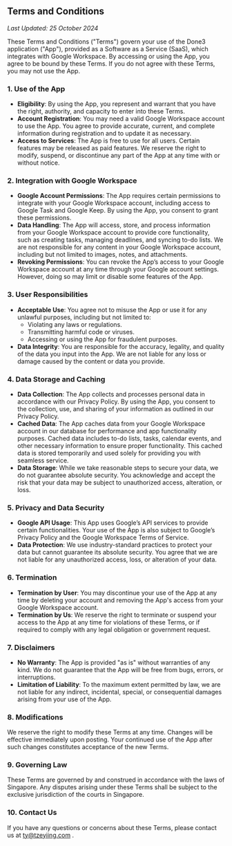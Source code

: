 ## Terms and Conditions

_Last Updated: 25 October 2024_

These Terms and Conditions ("Terms") govern your use of the Done3 application ("App"), provided as a Software as a Service (SaaS), which integrates with Google Workspace. By accessing or using the App, you agree to be bound by these Terms. If you do not agree with these Terms, you may not use the App.

### 1. Use of the App

- **Eligibility**: By using the App, you represent and warrant that you have the right, authority, and capacity to enter into these Terms.
- **Account Registration**: You may need a valid Google Workspace account to use the App. You agree to provide accurate, current, and complete information during registration and to update it as necessary.
- **Access to Services**: The App is free to use for all users. Certain features may be released as paid features. We reserve the right to modify, suspend, or discontinue any part of the App at any time with or without notice.

### 2. Integration with Google Workspace

- **Google Account Permissions**: The App requires certain permissions to integrate with your Google Workspace account, including access to Google Task and Google Keep. By using the App, you consent to grant these permissions.
- **Data Handling**: The App will access, store, and process information from your Google Workspace account to provide core functionality, such as creating tasks, managing deadlines, and syncing to-do lists. We are not responsible for any content in your Google Workspace account, including but not limited to images, notes, and attachments.
- **Revoking Permissions**: You can revoke the App’s access to your Google Workspace account at any time through your Google account settings. However, doing so may limit or disable some features of the App.

### 3. User Responsibilities

- **Acceptable Use**: You agree not to misuse the App or use it for any unlawful purposes, including but not limited to:
  - Violating any laws or regulations.
  - Transmitting harmful code or viruses.
  - Accessing or using the App for fraudulent purposes.
- **Data Integrity**: You are responsible for the accuracy, legality, and quality of the data you input into the App. We are not liable for any loss or damage caused by the content or data you provide.

### 4. Data Storage and Caching

- **Data Collection**: The App collects and processes personal data in accordance with our Privacy Policy. By using the App, you consent to the collection, use, and sharing of your information as outlined in our Privacy Policy.
- **Cached Data**: The App caches data from your Google Workspace account in our database for performance and app functionality purposes. Cached data includes to-do lists, tasks, calendar events, and other necessary information to ensure proper functionality. This cached data is stored temporarily and used solely for providing you with seamless service.
- **Data Storage**: While we take reasonable steps to secure your data, we do not guarantee absolute security. You acknowledge and accept the risk that your data may be subject to unauthorized access, alteration, or loss.

### 5. Privacy and Data Security

- **Google API Usage**: This App uses Google’s API services to provide certain functionalities. Your use of the App is also subject to Google’s Privacy Policy and the Google Workspace Terms of Service.
- **Data Protection**: We use industry-standard practices to protect your data but cannot guarantee its absolute security. You agree that we are not liable for any unauthorized access, loss, or alteration of your data.

### 6. Termination

- **Termination by User**: You may discontinue your use of the App at any time by deleting your account and removing the App's access from your Google Workspace account.
- **Termination by Us**: We reserve the right to terminate or suspend your access to the App at any time for violations of these Terms, or if required to comply with any legal obligation or government request.

### 7. Disclaimers

- **No Warranty**: The App is provided "as is" without warranties of any kind. We do not guarantee that the App will be free from bugs, errors, or interruptions.
- **Limitation of Liability**: To the maximum extent permitted by law, we are not liable for any indirect, incidental, special, or consequential damages arising from your use of the App.

### 8. Modifications

We reserve the right to modify these Terms at any time. Changes will be effective immediately upon posting. Your continued use of the App after such changes constitutes acceptance of the new Terms.

### 9. Governing Law

These Terms are governed by and construed in accordance with the laws of Singapore. Any disputes arising under these Terms shall be subject to the exclusive jurisdiction of the courts in Singapore.

### 10. Contact Us

If you have any questions or concerns about these Terms, please contact us at ty@tzeyiing.com .
